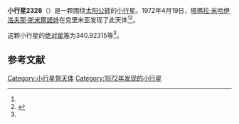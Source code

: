 {{Infobox planet
| bgcolour = #FFFFC0
| name = 2328 Robeson
| symbol = 
| image = 
| caption = 
| discovery = yes
| discovery_ref = 
| discoverer = [[塔瑪拉·米哈伊洛夫那·斯米爾諾娃|塔瑪拉·米哈伊洛夫那·斯米爾諾娃]]
| discovery_site = [[克里米亚|克里米亚]] 
| discovered = 1972年4月19日
| designations = yes
| mp_name = 
| named_after = 
| alt_names = 
| mp_category = [[主带小行星|主带小行星]]
| orbit_ref = <ref name="a">[http://ssd.jpl.nasa.gov/sbdb.cgi?sstr=2328 2328 Robeson] {{Wayback|url=http://ssd.jpl.nasa.gov/sbdb.cgi?sstr=2328 |date=20200820030456 }}，小行星數據庫瀏覽器（JPL Small-Body Database Browser）－[[美国国家航空航天局|美国国家航空航天局]]喷气推进实验室</ref>
| epoch = 2456400.5 (2013年4月18日更新)
| aphelion = {{convert|2.6823507|AU|km|3|abbr=on|lk=out}}
| perihelion = {{convert|1.9989959|AU|km|3|abbr=on}}
| semimajor = {{convert|2.3406733|AU|km|3|abbr=on}}
| eccentricity = 0.145974
| period = 1308.005645 [[日|日]]<br />3.58[[儒略年|儒略年]]
| avg_speed = 
| inclination = 10.01488
| asc_node = 182.23884
| mean_anomaly = 
| arg_peri = 340.92315
| satellites = 
| physical_characteristics = yes
| dimensions = 
| mass = 
| density = 
| surface_grav = 
| escape_velocity = 
| sidereal_day = 
| axial_tilt = 
| pole_ecliptic_lat = 
| pole_ecliptic_lon = 
| albedo = 
| temperatures= 
| temp_name1 = 
| mean_temp_1 = 
| max_temp_1 = 
| temp_name2 = 
| max_temp_2 = 
| spectral_type = 
| abs_magnitude = 340.92315
}}

'''小行星2328'''（{{lang-en|2328 Robeson}}）是一颗围绕[[太阳|太阳]][[公转|公转]]的[[小行星|小行星]]。1972年4月19日，[[塔瑪拉·米哈伊洛夫那·斯米爾諾娃|塔瑪拉·米哈伊洛夫那·斯米爾諾娃]]在克里米亚发现了此天体<ref name="a" /><ref>{{cite news|title=小行星列表|url=http://cfa-www.harvard.edu/iau/lists/NumberedMPs.txt|accessdate=2013-07-08|newspaper=哈佛大学|archive-date=2008-05-17|archive-url=https://web.archive.org/web/20080517010638/http://cfa-www.harvard.edu/iau/lists/NumberedMPs.txt|dead-url=no}}</ref>。

这颗小行星的[[绝对星等|绝对星等]]为340.92315等<ref name="a" />。

==参考文献==
{{reflist}}
{{Minor Planet Number|[[小行星2327|小行星2327]]|[[小行星2329|小行星2329]]}}

{{小天体}}

[[Category:小行星带天体|Category:小行星带天体]]
[[Category:1972年发现的小行星|Category:1972年发现的小行星]]

{{asteroid-stub}}